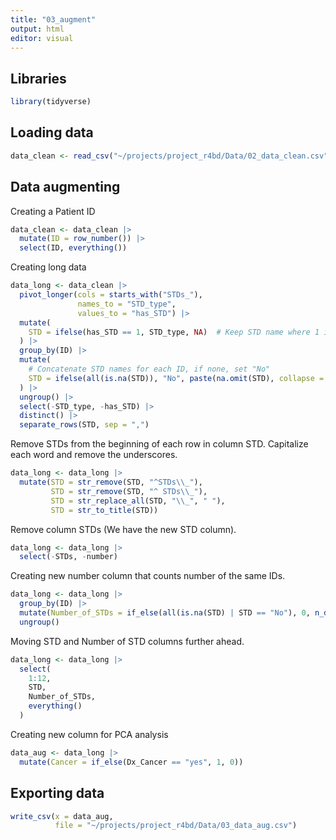 ```yaml
---
title: "03_augment"
output: html
editor: visual
---
```

## Libraries
```r
library(tidyverse)
```

## Loading data
```r
data_clean <- read_csv("~/projects/project_r4bd/Data/02_data_clean.csv")
```
## Data augmenting

Creating a Patient ID
```r
data_clean <- data_clean |> 
  mutate(ID = row_number()) |> 
  select(ID, everything())
```

Creating long data

```r
data_long <- data_clean |>
  pivot_longer(cols = starts_with("STDs_"), 
               names_to = "STD_type", 
               values_to = "has_STD") |>
  mutate(
    STD = ifelse(has_STD == 1, STD_type, NA)  # Keep STD name where 1 is present
  ) |>
  group_by(ID) |>
  mutate(
    # Concatenate STD names for each ID, if none, set "No"
    STD = ifelse(all(is.na(STD)), "No", paste(na.omit(STD), collapse = ", "))
  ) |>
  ungroup() |>
  select(-STD_type, -has_STD) |>
  distinct() |> 
  separate_rows(STD, sep = ",")
```

Remove STDs from the beginning of each row in column STD. Capitalize each word and remove the underscores.

```r
data_long <- data_long |> 
  mutate(STD = str_remove(STD, "^STDs\\_"),
         STD = str_remove(STD, "^ STDs\\_"),
         STD = str_replace_all(STD, "\\_", " "),
         STD = str_to_title(STD))
```


Remove column STDs (We have the new STD column).

```r
data_long <- data_long |> 
  select(-STDs, -number) 
```

Creating new number column that counts number of the same IDs.

```r
data_long <- data_long |> 
  group_by(ID) |> 
  mutate(Number_of_STDs = if_else(all(is.na(STD) | STD == "No"), 0, n_distinct(STD, na.rm = TRUE))) |> 
  ungroup() 
```

Moving STD and Number of STD columns further ahead.

```r
data_long <- data_long |> 
  select(
    1:12,               
    STD,                
    Number_of_STDs,      
    everything()        
  )
```

Creating new column for PCA analysis
```r
data_aug <- data_long |>
  mutate(Cancer = if_else(Dx_Cancer == "yes", 1, 0))
```


## Exporting data
```r
write_csv(x = data_aug,
          file = "~/projects/project_r4bd/Data/03_data_aug.csv")
```

